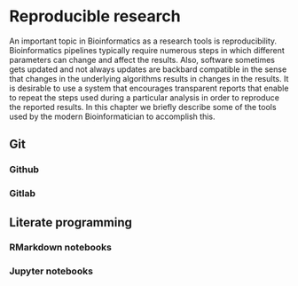 # Reproducible research

An important topic in Bioinformatics as a research tools is reproducibility. Bioinformatics pipelines typically require numerous steps in which different parameters can change and affect the results. Also, software sometimes gets updated and not always updates are backbard compatible in the sense that changes in the underlying algorithms results in changes in the results. It is desirable to use a system that encourages transparent reports that enable to repeat the steps used during a particular analysis in order to reproduce the reported results. In this chapter we briefly describe some of the tools used by the modern Bioinformatician to accomplish this.

## Git

### Github {-}

### Gitlab {-}

## Literate programming

### RMarkdown notebooks {-}

### Jupyter notebooks {-}
